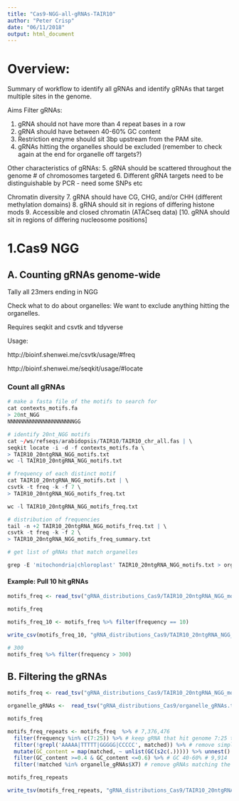 ```yaml
---
title: "Cas9-NGG-all-gRNAs-TAIR10"
author: "Peter Crisp"
date: "06/11/2018"
output: html_document
---
```


# Overview:

Summary of workflow to identify all gRNAs and identify gRNAs that target multiple sites in the genome.

Aims Filter gRNAs:

1. gRNA should not have more than 4 repeat bases in a row
2. gRNA should have between 40-60% GC content
3. Restriction enzyme should sit 3bp upstream from the PAM site. 
4. gRNAs hitting the organelles should be excluded (remember to check again at the end for organelle off targets?)

Other characteristics of gRNAs:
5. gRNA should be scattered throughout the genome # of chromosomes targeted
6. Different gRNA targets need to be distinguishable by PCR - need some SNPs etc

Chromatin diversity
7. gRNA should have CG, CHG, and/or CHH (different methylation domains)
8. gRNA should sit in regions of differing histone mods
9. Accessible and closed chromatin (ATACseq data)
[10. gRNA should sit in regions of differing nucleosome positions]

# 1.Cas9 NGG 
## A. Counting gRNAs genome-wide

Tally all 23mers ending in NGG

Check what to do about organelles: We want to exclude anything hitting the organelles.

Requires seqkit and csvtk and tdyverse

Usage:

http://bioinf.shenwei.me/csvtk/usage/#freq

http://bioinf.shenwei.me/seqkit/usage/#locate

### Count all gRNAs

```r

# make a fasta file of the motifs to search for
cat contexts_motifs.fa
> 20nt_NGG
NNNNNNNNNNNNNNNNNNNNNGG

# identify 20nt_NGG motifs
cat ~/ws/refseqs/arabidopsis/TAIR10/TAIR10_chr_all.fas | \
seqkit locate -i -d -f contexts_motifs.fa \
> TAIR10_20ntgRNA_NGG_motifs.txt
wc -l TAIR10_20ntgRNA_NGG_motifs.txt

# frequency of each distinct motif
cat TAIR10_20ntgRNA_NGG_motifs.txt | \
csvtk -t freq -k -f 7 \
> TAIR10_20ntgRNA_NGG_motifs_freq.txt

wc -l TAIR10_20ntgRNA_NGG_motifs_freq.txt

# distribution of frequencies
tail -n +2 TAIR10_20ntgRNA_NGG_motifs_freq.txt | \
csvtk -t freq -k -f 2 \
> TAIR10_20ntgRNA_NGG_motifs_freq_summary.txt

# get list of gRNAs that match organelles

grep -E 'mitochondria|chloroplast' TAIR10_20ntgRNA_NGG_motifs.txt > organelle_gRNAs.txt

```

#### Example: Pull 10 hit gRNAs

```r

motifs_freq <- read_tsv("gRNA_distributions_Cas9/TAIR10_20ntgRNA_NGG_motifs_freq.txt")

motifs_freq

motifs_freq_10 <- motifs_freq %>% filter(frequency == 10)

write_csv(motifs_freq_10, "gRNA_distributions_Cas9/TAIR10_20ntgRNA_NGG_motifs_freq_10_hits.csv")

# 300
motifs_freq %>% filter(frequency > 300)

```

## B. Filtering the gRNAs

```r

motifs_freq <- read_tsv("gRNA_distributions_Cas9/TAIR10_20ntgRNA_NGG_motifs_freq.txt")

organelle_gRNAs <-  read_tsv("gRNA_distributions_Cas9/organelle_gRNAs.txt", col_names = F)

motifs_freq

motifs_freq_repeats <- motifs_freq  %>% # 7,376,476 
  filter(frequency %in% c(7:25)) %>% # keep gRNA that hit genome 7:25 times # 19,161
  filter(!grepl('AAAAA|TTTTT|GGGGG|CCCCC', matched)) %>% # remove simple repeats # 17,391
  mutate(GC_content = map(matched, ~ unlist(GC(s2c(.))))) %>% unnest() %>% # add GC content
  filter(GC_content >=0.4 & GC_content <=0.6) %>% # GC 40-60% # 9,914
  filter(!matched %in% organelle_gRNAs$X7) # remove gRNAs matching the organelles # 9,902

motifs_freq_repeats    

write_tsv(motifs_freq_repeats, "gRNA_distributions_Cas9/TAIR10_20ntgRNA_NGG_motifs_filter1.txt")

```
